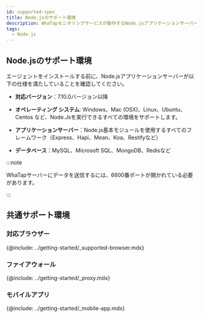 ```yaml
---
id: supported-spec
title: Node.jsのサポート環境
description: WhaTapモニタリングサービスが動作するNode.jsアプリケーションサーバーの基本仕様について説明します。
tags:
  - Node.js
---
```


## Node.jsのサポート環境

エージェントをインストールする前に、Node.jsアプリケーションサーバーが以下の仕様を満たしていることを確認してください。

-   **対応バージョン**：7.10.0バージョン以降

-   **オペレーティング システム**: Windows、Mac (OSX)、Linux、Ubuntu、Centos など、Node.Jsを実行できるすべての環境をサポートします。

-   **アプリケーションサーバー**：Node.js基本モジュールを使用するすべてのフレームワーク（Express、Hapi、Mean、Koa、Restifyなど）

-   **データベース**：MySQL、Microsoft SQL、MongoDB、Redisなど

:::note

WhaTapサーバーにデータを送信するには、6600番ポートが開かれている必要があります。

:::

## 共通サポート環境

### 対応ブラウザー

{@include: ../getting-started/_supported-browser.mdx}  

### ファイアウォール

{@include: ../getting-started/_proxy.mdx} 

### モバイルアプリ

{@include: ../getting-started/_mobile-app.mdx} 
